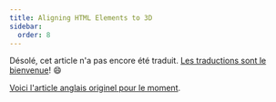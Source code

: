 ```yaml
---
title: Aligning HTML Elements to 3D
sidebar:
  order: 8
---
```


Désolé, cet article n'a pas encore été traduit. [Les traductions sont le bienvenue](https://github.com/mrdoob/three.js)! 😄

[Voici l'article anglais originel pour le moment](/manual/en/align-html-elements-to-3d.html).
